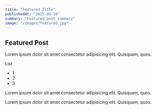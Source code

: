 ```yaml
---
title: "Featured Title"
publishedAt: "2025-05-18"
summary: "Featured post summary"
image: "/images/featured.jpg"
---
```


## Featured Post

Lorem ipsum dolor sit amet consectetur adipisicing elit. Quisquam, quos.

List

- 1
- 2
- 3

Lorem ipsum dolor sit amet consectetur adipisicing elit. Quisquam, quos.

Lorem ipsum dolor sit amet consectetur adipisicing elit. Quisquam, quos.
